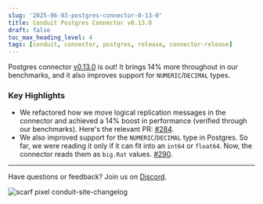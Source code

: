 ```yaml
---
slug: '2025-06-03-postgres-connector-0-13-0'
title: Conduit Postgres Connector v0.13.0
draft: false
toc_max_heading_level: 4
tags: [conduit, connector, postgres, release, connector-release]
---
```


Postgres connector [v0.13.0](/TBD) is out! It brings 14% more throughout in our
benchmarks, and it also improves support for `NUMERIC`/`DECIMAL` types.

<!--truncate-->

### Key Highlights

- We refactored how we move logical replication messages in the connector and
  achieved a 14% boost in performance (verified through our benchmarks). Here's
  the relevant
  PR: [#284](https://github.com/ConduitIO/conduit-connector-postgres/pull/284).
- We also improved support for the `NUMERIC`/`DECIMAL` type in Postgres. So far,
  we were reading it only if it can fit into an `int64` or `float64`. Now, the
  connector reads them as `big.Rat`
  values. [#290](https://github.com/ConduitIO/conduit-connector-postgres/pull/290).

---

Have questions or feedback? Join us on [Discord](https://discord.meroxa.com/).

![scarf pixel conduit-site-changelog](https://static.scarf.sh/a.png?x-pxid=b43cda70-9a98-4938-8857-471cc05e99c5)
